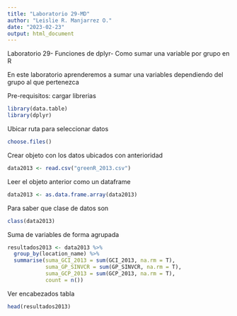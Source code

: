 ```yaml
---
title: "Laboratorio 29-MD"
author: "Leislie R. Manjarrez O."
date: "2023-02-23"
output: html_document
---
```


Laboratorio 29- Funciones de dplyr- Como sumar una variable por grupo en R

En este laboratorio aprenderemos a sumar una variables dependiendo del grupo al que pertenezca

Pre-requisitos: cargar librerias
```r
library(data.table)
library(dplyr)
```

Ubicar ruta para seleccionar datos
```r
choose.files()
```

Crear objeto con los datos ubicados con anterioridad
```r
data2013 <- read.csv("greenR_2013.csv")
```

Leer el objeto anterior como un dataframe
```r
data2013 <- as.data.frame.array(data2013)
```

Para saber que clase de datos son
```r
class(data2013)
```

Suma de variables de forma agrupada
```r
resultados2013 <- data2013 %>% 
  group_by(location_name) %>% 
  summarise(suma_GCI_2013 = sum(GCI_2013, na.rm = T),
            suma_GP_SINVCR = sum(GP_SINVCR, na.rm = T),
            suma_GCP_2013 = sum(GCP_2013, na.rm = T),
            count = n())
```

Ver encabezados tabla
```r
head(resultados2013)
```
